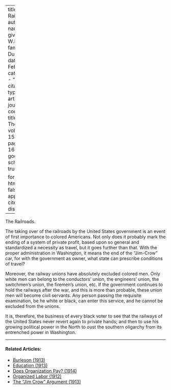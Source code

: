 
---
title: 'The Railroads'
author:
  - name:
      given: W.E.B.
      family: Du Bois
date: Feb. 1918
categories: 
  - ""
citation: 
  type: article-journal
  container-title: The Crisis
  volume: 15
  issue: 4
  page: 164-165
google-scholar: true

format:
  html:
    toc: false
    appendix-cite-as: display
---



The Railroads.

The taking over of the railroads by the United States government is an event of first importance to colored Americans. Not only does it probably mark the ending of a system of private profit, based upon so general and standardized a necessity as travel, but it goes further than that. With the proper administration in Washington, it means the end of the "Jim-Crow" car, for with the government as owner, what state can prescribe conditions of travel?

Moreover, the railway unions have absolutely excluded colored men. Only white men can belong to the conductors' union, the engineers' union, the switchmen's union, the firemen's union, etc. If the government continues to hold the railways after the war, and this is more than probable, these union men will become civil servants. Any person passing the requisite examination, be he white or black, can enter this service, and he cannot be excluded from the unions.

It is, therefore, the business of every black voter to see that the railways of the United States never revert again to private hands; and then to use his growing political power in the North to oust the southern oligarchy from its entrenched power in Washington.

<!-- Similar articles start here -->

<hr>
#### Related Articles:

* [Burleson (1913)](/Volumes/06/04/burleson.html)
* [Education (1913)](/Volumes/06/02/democrats.html)
* [Does Organization Pay? (1914)](/Volumes/07/06/does_organization_pay.html)
* [Organized Labor (1912)](/Volumes/04/03/organized_labor.html)
* [The "Jim Crow" Argument (1913)](/Volumes/05/06/jim_crow_argument.html)

<!-- Similar articles end here -->